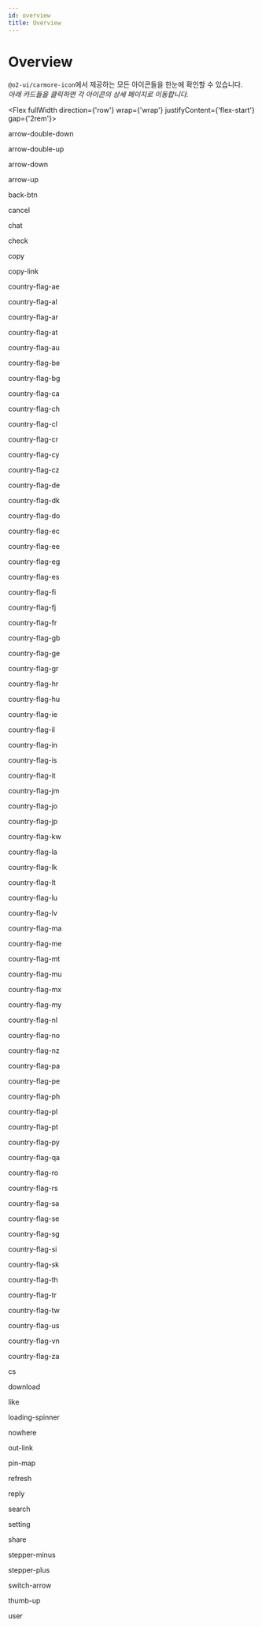```yaml
---
id: overview
title: Overview
---
```





# Overview

`@o2-ui/carmore-icon`에서 제공하는 모든 아이콘들을 한눈에 확인할 수 있습니다.  
_아래 카드들을 클릭하면 각 아이콘의 상세 페이지로 이동합니다._

<Flex fullWidth direction={'row'} wrap={'wrap'} justifyContent={'flex-start'} gap={'2rem'}>
  <Link className={'overviewLink'} to={'/docs/carmore-icon/icons/arrow-double-down'}>
    <OverviewBox>
      <Flex direction={'column'} gap={'0.5rem'} alignItems={'center'}>
        <CarmoreIcon width={60} height={60} icon={'arrow-double-down'} />
        <p className={'iconLabel'}>arrow-double-down</p>
      </Flex>
    </OverviewBox>
  </Link>
  <Link className={'overviewLink'} to={'/docs/carmore-icon/icons/arrow-double-up'}>
    <OverviewBox>
      <Flex direction="column" gap="0.5rem" alignItems="center">
        <CarmoreIcon width={60} height={60} icon="arrow-double-up" />
        <p className="iconLabel">arrow-double-up</p>
      </Flex>
    </OverviewBox>
  </Link>
  <Link className={'overviewLink'} to={'/docs/carmore-icon/icons/arrow-down'}>
    <OverviewBox>
      <Flex direction="column" gap="0.5rem" alignItems="center">
        <CarmoreIcon width={60} height={60} icon="arrow-down" />
        <p className="iconLabel">arrow-down</p>
      </Flex>
    </OverviewBox>
  </Link>
  <Link className={'overviewLink'} to={'/docs/carmore-icon/icons/arrow-up'}>
    <OverviewBox>
      <Flex direction="column" gap="0.5rem" alignItems="center">
        <CarmoreIcon width={60} height={60} icon="arrow-up" />
        <p className="iconLabel">arrow-up</p>
      </Flex>
    </OverviewBox>
  </Link>
  <OverviewBox>
    <Flex direction="column" gap="0.5rem" alignItems="center">
      <CarmoreIcon width={60} height={60} icon="back-btn" />
      <p className="iconLabel">back-btn</p>
    </Flex>
  </OverviewBox>
  <OverviewBox>
    <Flex direction="column" gap="0.5rem" alignItems="center">
      <CarmoreIcon width={60} height={60} icon="cancel" />
      <p className="iconLabel">cancel</p>
    </Flex>
  </OverviewBox>
  <OverviewBox>
    <Flex direction="column" gap="0.5rem" alignItems="center">
      <CarmoreIcon width={60} height={60} icon="chat" />
      <p className="iconLabel">chat</p>
    </Flex>
  </OverviewBox>
  <OverviewBox>
    <Flex direction="column" gap="0.5rem" alignItems="center">
      <CarmoreIcon width={60} height={60} icon="check" />
      <p className="iconLabel">check</p>
    </Flex>
  </OverviewBox>
  <OverviewBox>
    <Flex direction="column" gap="0.5rem" alignItems="center">
      <CarmoreIcon width={60} height={60} icon="copy" />
      <p className="iconLabel">copy</p>
    </Flex>
  </OverviewBox>
  <OverviewBox>
    <Flex direction="column" gap="0.5rem" alignItems="center">
      <CarmoreIcon width={60} height={60} icon="copy-link" />
      <p className="iconLabel">copy-link</p>
    </Flex>
  </OverviewBox>
  <OverviewBox>
    <Flex direction="column" gap="0.5rem" alignItems="center">
      <CarmoreIcon width={60} height={60} icon="country-flag-ae" />
      <p className="iconLabel">country-flag-ae</p>
    </Flex>
  </OverviewBox>
  <OverviewBox>
    <Flex direction="column" gap="0.5rem" alignItems="center">
      <CarmoreIcon width={60} height={60} icon="country-flag-al" />
      <p className="iconLabel">country-flag-al</p>
    </Flex>
  </OverviewBox>
  <OverviewBox>
    <Flex direction="column" gap="0.5rem" alignItems="center">
      <CarmoreIcon width={60} height={60} icon="country-flag-ar" />
      <p className="iconLabel">country-flag-ar</p>
    </Flex>
  </OverviewBox>
  <OverviewBox>
    <Flex direction="column" gap="0.5rem" alignItems="center">
      <CarmoreIcon width={60} height={60} icon="country-flag-at" />
      <p className="iconLabel">country-flag-at</p>
    </Flex>
  </OverviewBox>
  <OverviewBox>
    <Flex direction="column" gap="0.5rem" alignItems="center">
      <CarmoreIcon width={60} height={60} icon="country-flag-au" />
      <p className="iconLabel">country-flag-au</p>
    </Flex>
  </OverviewBox>
  <OverviewBox>
    <Flex direction="column" gap="0.5rem" alignItems="center">
      <CarmoreIcon width={60} height={60} icon="country-flag-be" />
      <p className="iconLabel">country-flag-be</p>
    </Flex>
  </OverviewBox>
  <OverviewBox>
    <Flex direction="column" gap="0.5rem" alignItems="center">
      <CarmoreIcon width={60} height={60} icon="country-flag-bg" />
      <p className="iconLabel">country-flag-bg</p>
    </Flex>
  </OverviewBox>
  <OverviewBox>
    <Flex direction="column" gap="0.5rem" alignItems="center">
      <CarmoreIcon width={60} height={60} icon="country-flag-ca" />
      <p className="iconLabel">country-flag-ca</p>
    </Flex>
  </OverviewBox>
  <OverviewBox>
    <Flex direction="column" gap="0.5rem" alignItems="center">
      <CarmoreIcon width={60} height={60} icon="country-flag-ch" />
      <p className="iconLabel">country-flag-ch</p>
    </Flex>
  </OverviewBox>
  <OverviewBox>
    <Flex direction="column" gap="0.5rem" alignItems="center">
      <CarmoreIcon width={60} height={60} icon="country-flag-cl" />
      <p className="iconLabel">country-flag-cl</p>
    </Flex>
  </OverviewBox>
  <OverviewBox>
    <Flex direction="column" gap="0.5rem" alignItems="center">
      <CarmoreIcon width={60} height={60} icon="country-flag-cr" />
      <p className="iconLabel">country-flag-cr</p>
    </Flex>
  </OverviewBox>
  <OverviewBox>
    <Flex direction="column" gap="0.5rem" alignItems="center">
      <CarmoreIcon width={60} height={60} icon="country-flag-cy" />
      <p className="iconLabel">country-flag-cy</p>
    </Flex>
  </OverviewBox>
  <OverviewBox>
    <Flex direction="column" gap="0.5rem" alignItems="center">
      <CarmoreIcon width={60} height={60} icon="country-flag-cz" />
      <p className="iconLabel">country-flag-cz</p>
    </Flex>
  </OverviewBox>
  <OverviewBox>
    <Flex direction="column" gap="0.5rem" alignItems="center">
      <CarmoreIcon width={60} height={60} icon="country-flag-de" />
      <p className="iconLabel">country-flag-de</p>
    </Flex>
  </OverviewBox>
  <OverviewBox>
    <Flex direction="column" gap="0.5rem" alignItems="center">
      <CarmoreIcon width={60} height={60} icon="country-flag-dk" />
      <p className="iconLabel">country-flag-dk</p>
    </Flex>
  </OverviewBox>
  <OverviewBox>
    <Flex direction="column" gap="0.5rem" alignItems="center">
      <CarmoreIcon width={60} height={60} icon="country-flag-do" />
      <p className="iconLabel">country-flag-do</p>
    </Flex>
  </OverviewBox>
  <OverviewBox>
    <Flex direction="column" gap="0.5rem" alignItems="center">
      <CarmoreIcon width={60} height={60} icon="country-flag-ec" />
      <p className="iconLabel">country-flag-ec</p>
    </Flex>
  </OverviewBox>
  <OverviewBox>
    <Flex direction="column" gap="0.5rem" alignItems="center">
      <CarmoreIcon width={60} height={60} icon="country-flag-ee" />
      <p className="iconLabel">country-flag-ee</p>
    </Flex>
  </OverviewBox>
  <OverviewBox>
    <Flex direction="column" gap="0.5rem" alignItems="center">
      <CarmoreIcon width={60} height={60} icon="country-flag-eg" />
      <p className="iconLabel">country-flag-eg</p>
    </Flex>
  </OverviewBox>
  <OverviewBox>
    <Flex direction="column" gap="0.5rem" alignItems="center">
      <CarmoreIcon width={60} height={60} icon="country-flag-es" />
      <p className="iconLabel">country-flag-es</p>
    </Flex>
  </OverviewBox>
  <OverviewBox>
    <Flex direction="column" gap="0.5rem" alignItems="center">
      <CarmoreIcon width={60} height={60} icon="country-flag-fi" />
      <p className="iconLabel">country-flag-fi</p>
    </Flex>
  </OverviewBox>
  <OverviewBox>
    <Flex direction="column" gap="0.5rem" alignItems="center">
      <CarmoreIcon width={60} height={60} icon="country-flag-fj" />
      <p className="iconLabel">country-flag-fj</p>
    </Flex>
  </OverviewBox>
  <OverviewBox>
    <Flex direction="column" gap="0.5rem" alignItems="center">
      <CarmoreIcon width={60} height={60} icon="country-flag-fr" />
      <p className="iconLabel">country-flag-fr</p>
    </Flex>
  </OverviewBox>
  <OverviewBox>
    <Flex direction="column" gap="0.5rem" alignItems="center">
      <CarmoreIcon width={60} height={60} icon="country-flag-gb" />
      <p className="iconLabel">country-flag-gb</p>
    </Flex>
  </OverviewBox>
  <OverviewBox>
    <Flex direction="column" gap="0.5rem" alignItems="center">
      <CarmoreIcon width={60} height={60} icon="country-flag-ge" />
      <p className="iconLabel">country-flag-ge</p>
    </Flex>
  </OverviewBox>
  <OverviewBox>
    <Flex direction="column" gap="0.5rem" alignItems="center">
      <CarmoreIcon width={60} height={60} icon="country-flag-gr" />
      <p className="iconLabel">country-flag-gr</p>
    </Flex>
  </OverviewBox>
  <OverviewBox>
    <Flex direction="column" gap="0.5rem" alignItems="center">
      <CarmoreIcon width={60} height={60} icon="country-flag-hr" />
      <p className="iconLabel">country-flag-hr</p>
    </Flex>
  </OverviewBox>
  <OverviewBox>
    <Flex direction="column" gap="0.5rem" alignItems="center">
      <CarmoreIcon width={60} height={60} icon="country-flag-hu" />
      <p className="iconLabel">country-flag-hu</p>
    </Flex>
  </OverviewBox>
  <OverviewBox>
    <Flex direction="column" gap="0.5rem" alignItems="center">
      <CarmoreIcon width={60} height={60} icon="country-flag-ie" />
      <p className="iconLabel">country-flag-ie</p>
    </Flex>
  </OverviewBox>
  <OverviewBox>
    <Flex direction="column" gap="0.5rem" alignItems="center">
      <CarmoreIcon width={60} height={60} icon="country-flag-il" />
      <p className="iconLabel">country-flag-il</p>
    </Flex>
  </OverviewBox>
  <OverviewBox>
    <Flex direction="column" gap="0.5rem" alignItems="center">
      <CarmoreIcon width={60} height={60} icon="country-flag-in" />
      <p className="iconLabel">country-flag-in</p>
    </Flex>
  </OverviewBox>
  <OverviewBox>
    <Flex direction="column" gap="0.5rem" alignItems="center">
      <CarmoreIcon width={60} height={60} icon="country-flag-is" />
      <p className="iconLabel">country-flag-is</p>
    </Flex>
  </OverviewBox>
  <OverviewBox>
    <Flex direction="column" gap="0.5rem" alignItems="center">
      <CarmoreIcon width={60} height={60} icon="country-flag-it" />
      <p className="iconLabel">country-flag-it</p>
    </Flex>
  </OverviewBox>
  <OverviewBox>
    <Flex direction={'column'} gap={'0.5rem'} alignItems={'center'}>
      <CarmoreIcon width={60} height={60} icon={'country-flag-jm'} />
      <p className={'iconLabel'}>country-flag-jm</p>
    </Flex>
  </OverviewBox>
  <OverviewBox>
    <Flex direction={'column'} gap={'0.5rem'} alignItems={'center'}>
      <CarmoreIcon width={60} height={60} icon={'country-flag-jo'} />
      <p className={'iconLabel'}>country-flag-jo</p>
    </Flex>
  </OverviewBox>
  <OverviewBox>
    <Flex direction={'column'} gap={'0.5rem'} alignItems={'center'}>
      <CarmoreIcon width={60} height={60} icon={'country-flag-jp'} />
      <p className={'iconLabel'}>country-flag-jp</p>
    </Flex>
  </OverviewBox>
  <OverviewBox>
    <Flex direction={'column'} gap={'0.5rem'} alignItems={'center'}>
      <CarmoreIcon width={60} height={60} icon={'country-flag-kw'} />
      <p className={'iconLabel'}>country-flag-kw</p>
    </Flex>
  </OverviewBox>
  <OverviewBox>
    <Flex direction={'column'} gap={'0.5rem'} alignItems={'center'}>
      <CarmoreIcon width={60} height={60} icon={'country-flag-la'} />
      <p className={'iconLabel'}>country-flag-la</p>
    </Flex>
  </OverviewBox>
  <OverviewBox>
    <Flex direction={'column'} gap={'0.5rem'} alignItems={'center'}>
      <CarmoreIcon width={60} height={60} icon={'country-flag-lk'} />
      <p className={'iconLabel'}>country-flag-lk</p>
    </Flex>
  </OverviewBox>
  <OverviewBox>
    <Flex direction={'column'} gap={'0.5rem'} alignItems={'center'}>
      <CarmoreIcon width={60} height={60} icon={'country-flag-lt'} />
      <p className={'iconLabel'}>country-flag-lt</p>
    </Flex>
  </OverviewBox>
  <OverviewBox>
    <Flex direction={'column'} gap={'0.5rem'} alignItems={'center'}>
      <CarmoreIcon width={60} height={60} icon={'country-flag-lu'} />
      <p className={'iconLabel'}>country-flag-lu</p>
    </Flex>
  </OverviewBox>
  <OverviewBox>
    <Flex direction={'column'} gap={'0.5rem'} alignItems={'center'}>
      <CarmoreIcon width={60} height={60} icon={'country-flag-lv'} />
      <p className={'iconLabel'}>country-flag-lv</p>
    </Flex>
  </OverviewBox>
  <OverviewBox>
    <Flex direction={'column'} gap={'0.5rem'} alignItems={'center'}>
      <CarmoreIcon width={60} height={60} icon={'country-flag-ma'} />
      <p className={'iconLabel'}>country-flag-ma</p>
    </Flex>
  </OverviewBox>
  <OverviewBox>
    <Flex direction={'column'} gap={'0.5rem'} alignItems={'center'}>
      <CarmoreIcon width={60} height={60} icon={'country-flag-me'} />
      <p className={'iconLabel'}>country-flag-me</p>
    </Flex>
  </OverviewBox>
  <OverviewBox>
    <Flex direction={'column'} gap={'0.5rem'} alignItems={'center'}>
      <CarmoreIcon width={60} height={60} icon={'country-flag-mt'} />
      <p className={'iconLabel'}>country-flag-mt</p>
    </Flex>
  </OverviewBox>
  <OverviewBox>
    <Flex direction={'column'} gap={'0.5rem'} alignItems={'center'}>
      <CarmoreIcon width={60} height={60} icon={'country-flag-mu'} />
      <p className={'iconLabel'}>country-flag-mu</p>
    </Flex>
  </OverviewBox>
  <OverviewBox>
    <Flex direction={'column'} gap={'0.5rem'} alignItems={'center'}>
      <CarmoreIcon width={60} height={60} icon={'country-flag-mx'} />
      <p className={'iconLabel'}>country-flag-mx</p>
    </Flex>
  </OverviewBox>
  <OverviewBox>
    <Flex direction={'column'} gap={'0.5rem'} alignItems={'center'}>
      <CarmoreIcon width={60} height={60} icon={'country-flag-my'} />
      <p className={'iconLabel'}>country-flag-my</p>
    </Flex>
  </OverviewBox>
  <OverviewBox>
    <Flex direction={'column'} gap={'0.5rem'} alignItems={'center'}>
      <CarmoreIcon width={60} height={60} icon={'country-flag-nl'} />
      <p className={'iconLabel'}>country-flag-nl</p>
    </Flex>
  </OverviewBox>
  <OverviewBox>
    <Flex direction={'column'} gap={'0.5rem'} alignItems={'center'}>
      <CarmoreIcon width={60} height={60} icon={'country-flag-no'} />
      <p className={'iconLabel'}>country-flag-no</p>
    </Flex>
  </OverviewBox>
  <OverviewBox>
    <Flex direction={'column'} gap={'0.5rem'} alignItems={'center'}>
      <CarmoreIcon width={60} height={60} icon={'country-flag-nz'} />
      <p className={'iconLabel'}>country-flag-nz</p>
    </Flex>
  </OverviewBox>
  <OverviewBox>
    <Flex direction={'column'} gap={'0.5rem'} alignItems={'center'}>
      <CarmoreIcon width={60} height={60} icon={'country-flag-pa'} />
      <p className={'iconLabel'}>country-flag-pa</p>
    </Flex>
  </OverviewBox>
  <OverviewBox>
    <Flex direction={'column'} gap={'0.5rem'} alignItems={'center'}>
      <CarmoreIcon width={60} height={60} icon={'country-flag-pe'} />
      <p className={'iconLabel'}>country-flag-pe</p>
    </Flex>
  </OverviewBox>
  <OverviewBox>
    <Flex direction={'column'} gap={'0.5rem'} alignItems={'center'}>
      <CarmoreIcon width={60} height={60} icon={'country-flag-ph'} />
      <p className={'iconLabel'}>country-flag-ph</p>
    </Flex>
  </OverviewBox>
  <OverviewBox>
    <Flex direction={'column'} gap={'0.5rem'} alignItems={'center'}>
      <CarmoreIcon width={60} height={60} icon={'country-flag-pl'} />
      <p className={'iconLabel'}>country-flag-pl</p>
    </Flex>
  </OverviewBox>
  <OverviewBox>
    <Flex direction={'column'} gap={'0.5rem'} alignItems={'center'}>
      <CarmoreIcon width={60} height={60} icon={'country-flag-pt'} />
      <p className={'iconLabel'}>country-flag-pt</p>
    </Flex>
  </OverviewBox>
  <OverviewBox>
    <Flex direction={'column'} gap={'0.5rem'} alignItems={'center'}>
      <CarmoreIcon width={60} height={60} icon={'country-flag-py'} />
      <p className={'iconLabel'}>country-flag-py</p>
    </Flex>
  </OverviewBox>
  <OverviewBox>
    <Flex direction={'column'} gap={'0.5rem'} alignItems={'center'}>
      <CarmoreIcon width={60} height={60} icon={'country-flag-qa'} />
      <p className={'iconLabel'}>country-flag-qa</p>
    </Flex>
  </OverviewBox>
  <OverviewBox>
    <Flex direction={'column'} gap={'0.5rem'} alignItems={'center'}>
      <CarmoreIcon width={60} height={60} icon={'country-flag-ro'} />
      <p className={'iconLabel'}>country-flag-ro</p>
    </Flex>
  </OverviewBox>
  <OverviewBox>
    <Flex direction={'column'} gap={'0.5rem'} alignItems={'center'}>
      <CarmoreIcon width={60} height={60} icon={'country-flag-rs'} />
      <p className={'iconLabel'}>country-flag-rs</p>
    </Flex>
  </OverviewBox>
  <OverviewBox>
    <Flex direction={'column'} gap={'0.5rem'} alignItems={'center'}>
      <CarmoreIcon width={60} height={60} icon={'country-flag-sa'} />
      <p className={'iconLabel'}>country-flag-sa</p>
    </Flex>
  </OverviewBox>
  <OverviewBox>
    <Flex direction={'column'} gap={'0.5rem'} alignItems={'center'}>
      <CarmoreIcon width={60} height={60} icon={'country-flag-se'} />
      <p className={'iconLabel'}>country-flag-se</p>
    </Flex>
  </OverviewBox>
  <OverviewBox>
    <Flex direction={'column'} gap={'0.5rem'} alignItems={'center'}>
      <CarmoreIcon width={60} height={60} icon={'country-flag-sg'} />
      <p className={'iconLabel'}>country-flag-sg</p>
    </Flex>
  </OverviewBox>
  <OverviewBox>
    <Flex direction={'column'} gap={'0.5rem'} alignItems={'center'}>
      <CarmoreIcon width={60} height={60} icon={'country-flag-si'} />
      <p className={'iconLabel'}>country-flag-si</p>
    </Flex>
  </OverviewBox>
  <OverviewBox>
    <Flex direction={'column'} gap={'0.5rem'} alignItems={'center'}>
      <CarmoreIcon width={60} height={60} icon={'country-flag-sk'} />
      <p className={'iconLabel'}>country-flag-sk</p>
    </Flex>
  </OverviewBox>
  <OverviewBox>
    <Flex direction={'column'} gap={'0.5rem'} alignItems={'center'}>
      <CarmoreIcon width={60} height={60} icon={'country-flag-th'} />
      <p className={'iconLabel'}>country-flag-th</p>
    </Flex>
  </OverviewBox>
  <OverviewBox>
    <Flex direction={'column'} gap={'0.5rem'} alignItems={'center'}>
      <CarmoreIcon width={60} height={60} icon={'country-flag-tr'} />
      <p className={'iconLabel'}>country-flag-tr</p>
    </Flex>
  </OverviewBox>
  <OverviewBox>
    <Flex direction={'column'} gap={'0.5rem'} alignItems={'center'}>
      <CarmoreIcon width={60} height={60} icon={'country-flag-tw'} />
      <p className={'iconLabel'}>country-flag-tw</p>
    </Flex>
  </OverviewBox>
  <OverviewBox>
    <Flex direction={'column'} gap={'0.5rem'} alignItems={'center'}>
      <CarmoreIcon width={60} height={60} icon={'country-flag-us'} />
      <p className={'iconLabel'}>country-flag-us</p>
    </Flex>
  </OverviewBox>
  <OverviewBox>
    <Flex direction={'column'} gap={'0.5rem'} alignItems={'center'}>
      <CarmoreIcon width={60} height={60} icon={'country-flag-vn'} />
      <p className={'iconLabel'}>country-flag-vn</p>
    </Flex>
  </OverviewBox>
  <OverviewBox>
    <Flex direction={'column'} gap={'0.5rem'} alignItems={'center'}>
      <CarmoreIcon width={60} height={60} icon={'country-flag-za'} />
      <p className={'iconLabel'}>country-flag-za</p>
    </Flex>
  </OverviewBox>
  <OverviewBox>
    <Flex direction={'column'} gap={'0.5rem'} alignItems={'center'}>
      <CarmoreIcon width={60} height={60} icon={'cs'} />
      <p className={'iconLabel'}>cs</p>
    </Flex>
  </OverviewBox>
  <OverviewBox>
    <Flex direction={'column'} gap={'0.5rem'} alignItems={'center'}>
      <CarmoreIcon width={60} height={60} icon={'download'} />
      <p className={'iconLabel'}>download</p>
    </Flex>
  </OverviewBox>
  <OverviewBox>
    <Flex direction={'column'} gap={'0.5rem'} alignItems={'center'}>
      <CarmoreIcon width={60} height={60} icon={'like'} variants={'solid'} />
      <p className={'iconLabel'}>like</p>
    </Flex>
  </OverviewBox>
  <OverviewBox>
    <Flex direction={'column'} gap={'0.5rem'} alignItems={'center'}>
      <CarmoreIcon width={60} height={60} icon={'loading-spinner'} />
      <p className={'iconLabel'}>loading-spinner</p>
    </Flex>
  </OverviewBox>
  <OverviewBox>
    <Flex direction={'column'} gap={'0.5rem'} alignItems={'center'}>
      <CarmoreIcon width={60} height={60} icon={'nowhere'} />
      <p className={'iconLabel'}>nowhere</p>
    </Flex>
  </OverviewBox>
  <OverviewBox>
    <Flex direction={'column'} gap={'0.5rem'} alignItems={'center'}>
      <CarmoreIcon width={60} height={60} icon={'out-link'} />
      <p className={'iconLabel'}>out-link</p>
    </Flex>
  </OverviewBox>
  <OverviewBox>
    <Flex direction={'column'} gap={'0.5rem'} alignItems={'center'}>
      <CarmoreIcon width={60} height={60} icon={'pin-map'} />
      <p className={'iconLabel'}>pin-map</p>
    </Flex>
  </OverviewBox>
  <OverviewBox>
    <Flex direction={'column'} gap={'0.5rem'} alignItems={'center'}>
      <CarmoreIcon width={60} height={60} icon={'refresh'} />
      <p className={'iconLabel'}>refresh</p>
    </Flex>
  </OverviewBox>
  <OverviewBox>
    <Flex direction={'column'} gap={'0.5rem'} alignItems={'center'}>
      <CarmoreIcon width={60} height={60} icon={'reply'} />
      <p className={'iconLabel'}>reply</p>
    </Flex>
  </OverviewBox>
  <OverviewBox>
    <Flex direction={'column'} gap={'0.5rem'} alignItems={'center'}>
      <CarmoreIcon width={60} height={60} icon={'search'} />
      <p className={'iconLabel'}>search</p>
    </Flex>
  </OverviewBox>
  <OverviewBox>
    <Flex direction={'column'} gap={'0.5rem'} alignItems={'center'}>
      <CarmoreIcon width={60} height={60} icon={'setting'} />
      <p className={'iconLabel'}>setting</p>
    </Flex>
  </OverviewBox>
  <OverviewBox>
    <Flex direction={'column'} gap={'0.5rem'} alignItems={'center'}>
      <CarmoreIcon width={60} height={60} icon={'share'} />
      <p className={'iconLabel'}>share</p>
    </Flex>
  </OverviewBox>
  <OverviewBox>
    <Flex direction={'column'} gap={'0.5rem'} alignItems={'center'}>
      <CarmoreIcon width={60} height={60} icon={'stepper-minus'} />
      <p className={'iconLabel'}>stepper-minus</p>
    </Flex>
  </OverviewBox>
  <OverviewBox>
    <Flex direction={'column'} gap={'0.5rem'} alignItems={'center'}>
      <CarmoreIcon width={60} height={60} icon={'stepper-plus'} />
      <p className={'iconLabel'}>stepper-plus</p>
    </Flex>
  </OverviewBox>
  <OverviewBox>
    <Flex direction={'column'} gap={'0.5rem'} alignItems={'center'}>
      <CarmoreIcon width={60} height={60} icon={'switch-arrow'} />
      <p className={'iconLabel'}>switch-arrow</p>
    </Flex>
  </OverviewBox>
  <OverviewBox>
    <Flex direction={'column'} gap={'0.5rem'} alignItems={'center'}>
      <CarmoreIcon width={60} height={60} icon={'thumb-up'} />
      <p className={'iconLabel'}>thumb-up</p>
    </Flex>
  </OverviewBox>
  <OverviewBox>
    <Flex direction={'column'} gap={'0.5rem'} alignItems={'center'}>
      <CarmoreIcon width={60} height={60} icon={'user'} />
      <p className={'iconLabel'}>user</p>
    </Flex>
  </OverviewBox>
</Flex>
